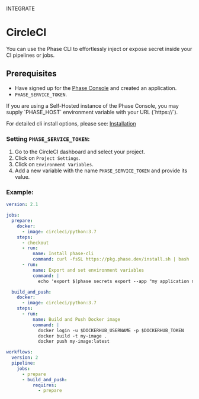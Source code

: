 

<Tag variant="small">INTEGRATE</Tag>

# CircleCI

You can use the Phase CLI to effortlessly inject or expose secret inside your CI pipelines or jobs.

<DocActions />

## Prerequisites

- Have signed up for the [Phase Console](https://console.phase.dev) and created an application.
- `PHASE_SERVICE_TOKEN`.

<Note>
  If you are using a Self-Hosted instance of the Phase Console, you may supply
  `PHASE_HOST` environment variable with your URL (`https://<HOST>`).
</Note>

For detailed cli install options, please see: [Installation](/cli/install)

### Setting `PHASE_SERVICE_TOKEN`:

1. Go to the CircleCI dashboard and select your project.
2. Click on `Project Settings`.
3. Click on `Environment Variables`.
4. Add a new variable with the name `PHASE_SERVICE_TOKEN` and provide its value.

### Example:

```yaml
version: 2.1

jobs:
  prepare:
    docker:
      - image: circleci/python:3.7
    steps:
      - checkout
      - run:
          name: Install phase-cli
          command: curl -fsSL https://pkg.phase.dev/install.sh | bash
      - run:
          name: Export and set environment variables
          command: |
            echo 'export $(phase secrets export --app "my application name" --env prod DOCKERHUB_USERNAME DOCKERHUB_TOKEN | xargs)' >> $BASH_ENV

  build_and_push:
    docker:
      - image: circleci/python:3.7
    steps:
      - run:
          name: Build and Push Docker image
          command: |
            docker login -u $DOCKERHUB_USERNAME -p $DOCKERHUB_TOKEN
            docker build -t my-image .
            docker push my-image:latest

workflows:
  version: 2
  pipeline:
    jobs:
      - prepare
      - build_and_push:
          requires:
            - prepare
```
